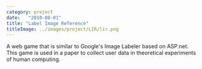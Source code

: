 ```yaml
---
category: project
date:   "2010-08-01"
title: "Label Image Reference"
titleImage: ../images/project/LIR/lir.png
---
```


A web game that is similar to Google's Image Labeler based on ASP.net. This game is used in a paper to collect user data in theoretical experiments of human computing.
